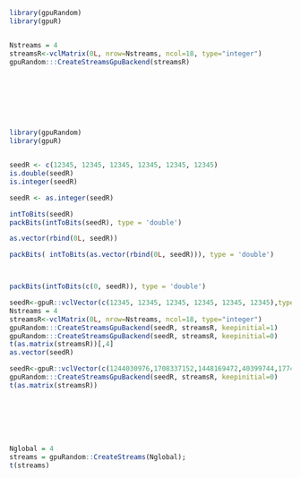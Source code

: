 <!--
%\VignetteEngine{knitr::knitr}
%\VignetteIndexEntry{Create_Streams_GPU}
-->


```r

library(gpuRandom)
library(gpuR)


Nstreams = 4
streamsR<-vclMatrix(0L, nrow=Nstreams, ncol=18, type="integer")
gpuRandom:::CreateStreamsGpuBackend(streamsR)








library(gpuRandom)
library(gpuR)


seedR <- c(12345, 12345, 12345, 12345, 12345, 12345)
is.double(seedR)
is.integer(seedR)

seedR <- as.integer(seedR)

intToBits(seedR)
packBits(intToBits(seedR), type = 'double')

as.vector(rbind(0L, seedR))

packBits( intToBits(as.vector(rbind(0L, seedR))), type = 'double')



packBits(intToBits(c(0, seedR)), type = 'double')

seedR<-gpuR::vclVector(c(12345, 12345, 12345, 12345, 12345, 12345),type="integer")
Nstreams = 4
streamsR<-vclMatrix(0L, nrow=Nstreams, ncol=18, type="integer")
gpuRandom:::CreateStreamsGpuBackend(seedR, streamsR, keepinitial=1)
gpuRandom:::CreateStreamsGpuBackend(seedR, streamsR, keepinitial=0)
t(as.matrix(streamsR))[,4]
as.vector(seedR)

seedR<-gpuR::vclVector(c(1244030976,1708337152,1448169472,40399744,1774503424,1771898112),type="integer")
gpuRandom:::CreateStreamsGpuBackend(seedR, streamsR, keepinitial=0)
t(as.matrix(streamsR))







Nglobal = 4
streams = gpuRandom::CreateStreams(Nglobal);
t(streams)
```














